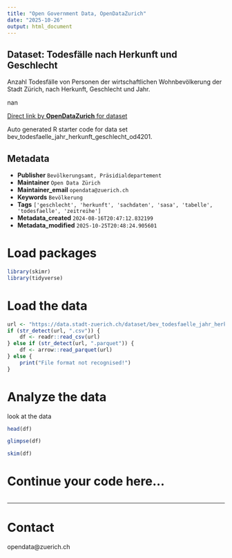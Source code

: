 ```yaml
---
title: "Open Government Data, OpenDataZurich"
date: "2025-10-26"
output: html_document
---
```


## Dataset: Todesfälle nach Herkunft und Geschlecht


Anzahl Todesfälle von Personen der wirtschaftlichen Wohnbevölkerung der Stadt Zürich, nach Herkunft, Geschlecht und Jahr.


nan

[Direct link by **OpenDataZurich** for dataset](https://data.stadt-zuerich.ch/dataset/bev_todesfaelle_jahr_herkunft_geschlecht_od4201)

Auto generated R starter code for data set bev_todesfaelle_jahr_herkunft_geschlecht_od4201.

## Metadata

- **Publisher** `Bevölkerungsamt, Präsidialdepartement`
- **Maintainer** `Open Data Zürich`
- **Maintainer_email** `opendata@zuerich.ch`
- **Keywords** `Bevölk­erung`
- **Tags** `['geschlecht', 'herkunft', 'sachdaten', 'sasa', 'tabelle', 'todesfaelle', 'zeitreihe']`
- **Metadata_created** `2024-08-16T20:47:12.832199`
- **Metadata_modified** `2025-10-25T20:48:24.905601`


# Load packages

```r
library(skimr)
library(tidyverse)
```

# Load the data

```r
url <- "https://data.stadt-zuerich.ch/dataset/bev_todesfaelle_jahr_herkunft_geschlecht_od4201/download/BEV420OD4201.csv"
if (str_detect(url, ".csv")) {
    df <- readr::read_csv(url)
} else if (str_detect(url, ".parquet")) {
    df <- arrow::read_parquet(url)
} else {
    print("File format not recognised!")
}
```

# Analyze the data

look at the data
```r
head(df)
```

```r
glimpse(df)
```

```r
skim(df)
```

# Continue your code here...

```r

```

------------------------------------------------------------------------

# Contact

opendata@zuerich.ch
